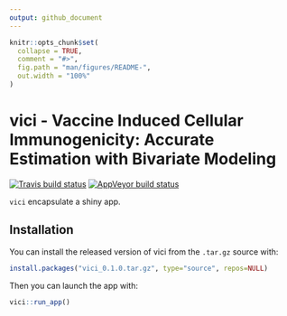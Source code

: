 ```yaml
---
output: github_document
---
```


<!-- README.md is generated from README.Rmd. Please edit that file -->

```r
knitr::opts_chunk$set(
  collapse = TRUE,
  comment = "#>",
  fig.path = "man/figures/README-",
  out.width = "100%"
)
```
# vici - Vaccine Induced Cellular Immunogenicity: Accurate Estimation with Bivariate Modeling

<!-- badges: start -->
[![Travis build status](https://travis-ci.org/borishejblum/vici.svg?branch=master)](https://travis-ci.org/borishejblum/vici)
[![AppVeyor build status](https://ci.appveyor.com/api/projects/status/github/borishejblum/vici?branch=master&svg=true)](https://ci.appveyor.com/project/borishejblum/vici)
<!-- badges: end -->


`vici` encapsulate a shiny app.

## Installation

You can install the released version of vici from the `.tar.gz` source with:

``` r
install.packages("vici_0.1.0.tar.gz", type="source", repos=NULL)
```

Then you can launch the app with:

``` r
vici::run_app()
```


